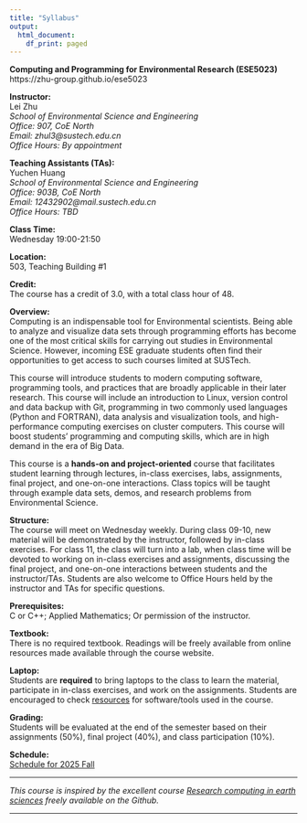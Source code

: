 ---
title: "Syllabus"
output:
  html_document:
    df_print: paged
---
**Computing and Programming for Environmental Research (ESE5023)**  
https://zhu-group.github.io/ese5023  

**Instructor:**  
Lei Zhu   
*School of Environmental Science and Engineering  
Office: 907, CoE North    
Email: zhul3@sustech.edu.cn  
Office Hours: By appointment*  

**Teaching Assistants (TAs):**   
Yuchen Huang  
*School of Environmental Science and Engineering  
Office: 903B, CoE North  
Email: 12432902@mail.sustech.edu.cn   
Office Hours: TBD*   

**Class Time:**   
Wednesday 19:00-21:50 

**Location:**   
503, Teaching Building #1 

**Credit:**   
The course has a credit of 3.0, with a total class hour of 48.

**Overview:**   
Computing is an indispensable tool for Environmental scientists. Being able to analyze and visualize data sets through programming efforts has become one of the most critical skills for carrying out studies in Environmental Science. However, incoming ESE graduate students often find their opportunities to get access to such courses limited at SUSTech.   

This course will introduce students to modern computing software, programming tools, and practices that are broadly applicable in their later research. This course will include an introduction to Linux, version control and data backup with Git, programming in two commonly used languages (Python and FORTRAN), data analysis and visualization tools, and high-performance computing exercises on cluster computers. This course will boost students’ programming and computing skills, which are in high demand in the era of Big Data. 

This course is a **hands-on and project-oriented** course that facilitates student learning through lectures, in-class exercises, labs, assignments, final project, and one-on-one interactions. Class topics will be taught through example data sets, demos, and research problems from Environmental Science.  

**Structure:**   
The course will meet on Wednesday weekly. During class 09-10, new material will be demonstrated by the instructor, followed by in-class exercises. For class 11, the class will turn into a lab, when class time will be devoted to working on in-class exercises and assignments, discussing the final project, and one-on-one interactions between students and the instructor/TAs. Students are also welcome to Office Hours held by the instructor and TAs for specific questions.

**Prerequisites:**  
C or C++; Applied Mathematics; Or permission of the instructor.

**Textbook:**   
There is no required textbook. Readings will be freely available from online resources made available through the course website.

**Laptop:**   
Students are **required** to bring laptops to the class to learn the material, participate in in-class exercises, and work on the assignments. Students are encouraged to check [resources](https://zhu-group.github.io/ese5023/Resource.html) for software/tools used in the course.

**Grading:**   
Students will be evaluated at the end of the semester based on their assignments (50%), final project (40%), and class participation (10%).

**Schedule:**  
[Schedule for 2025 Fall](https://zhu-group.github.io/ese5023/Schedule.html) 

***

*This course is inspired by the excellent course [Research computing in earth sciences](https://rabernat.github.io/research_computing/) freely available on the Github.*

***